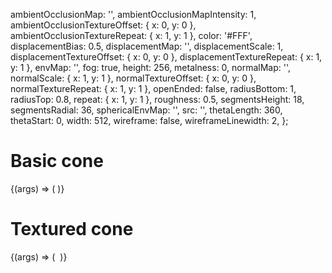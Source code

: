

<Meta
  title="a-cone"
  component={Cone}
/>

  ambientOcclusionMap: '',
  ambientOcclusionMapIntensity: 1,
  ambientOcclusionTextureOffset: { x: 0, y: 0 },
  ambientOcclusionTextureRepeat: { x: 1, y: 1 },
  color: '#FFF',
  displacementBias: 0.5,
  displacementMap: '',
  displacementScale: 1,
  displacementTextureOffset: { x: 0, y: 0 },
  displacementTextureRepeat: { x: 1, y: 1 },
  envMap: '',
  fog: true,
  height: 256,
  metalness: 0,
  normalMap: '',
  normalScale: { x: 1, y: 1 },
  normalTextureOffset: { x: 0, y: 0 },
  normalTextureRepeat: { x: 1, y: 1 },
  openEnded: false,
  radiusBottom: 1,
  radiusTop: 0.8,
  repeat: { x: 1, y: 1 },
  roughness: 0.5,
  segmentsHeight: 18,
  segmentsRadial: 36,
  sphericalEnvMap: '',
  src: '',
  thetaLength: 360,
  thetaStart: 0,
  width: 512,
  wireframe: false,
  wireframeLinewidth: 2,
};

# Basic cone

<Canvas>
  <Story
    name="Basic cone"
    args={{
      ...defaultProps,
      color: 'tomato',
      radiusBottom: 2,
      radiusTop: 0.5,
      position: { x: -1, y: 0.5, z: -3 },
      rotation: { x: 0, y: 45, z: 0 },
    }}
  >
    {(args) => (
      <Scene>
        <Cone {...args} />
      </Scene>
    )}
  </Story>
</Canvas>

# Textured cone

<Canvas>
  <Story
    name="Textured cone"
    args={{
      ...defaultProps,
      src: '#texture',
      position: { x: -1, y: 0.5, z: -3 },
      rotation: { x: 0, y: 45, z: 0 },
    }}
  >
    {(args) => (
      <Scene>
        <Assets>
          <img id="texture" src={texture} alt="" />
        </Assets>
        <Cone {...args} />
      </Scene>
    )}
  </Story>
</Canvas>

